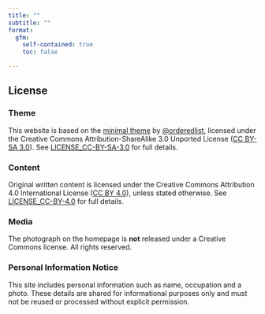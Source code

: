 ```yaml
---
title: ""
subtitle: ""
format:
  gfm:
    self-contained: true
    toc: false

---
```


## License

### Theme
This website is based on the [minimal theme](https://github.com/orderedlist/minimal) by [@orderedlist](https://github.com/orderedlist), licensed under the Creative Commons Attribution-ShareAlike 3.0 Unported License ([CC BY-SA 3.0](https://creativecommons.org/licenses/by-sa/3.0/)). See [LICENSE_CC-BY-SA-3.0](./LICENSE_CC-BY-SA-3.0) for full details.

### Content
Original written content is licensed under the Creative Commons Attribution 4.0 International License ([CC BY 4.0](https://creativecommons.org/licenses/by/4.0/)), unless stated otherwise. See [LICENSE_CC-BY-4.0](./LICENSE_CC-BY-4.0) for full details.

### Media
The photograph on the homepage is **not** released under a Creative Commons license. All rights reserved.

### Personal Information Notice
This site includes personal information such as name, occupation and a photo. These details are shared for informational purposes only and must not be reused or processed without explicit permission.
